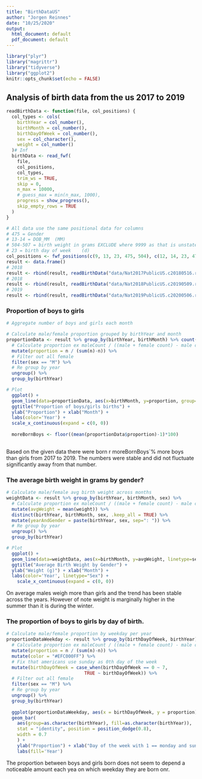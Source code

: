 ```yaml
---
title: "BirthDataUS"
author: "Jorgen Reinnes"
date: "10/25/2020"
output:
  html_document: default
  pdf_document: default
---
```


```r
library("plyr")
library("magrittr")
library("tidyverse")
library("ggplot2")
knitr::opts_chunk$set(echo = FALSE)
```

## Analysis of birth data from the us 2017 to 2019

```r
readBirthData <- function(file, col_positions) {
  col_types <- cols(
    birthYear = col_number(),
    birthMonth = col_number(),
    birthDayOfWeek = col_number(),
    sex = col_character(),
    weight = col_number()
  )# Inf
  birthData <- read_fwf(
    file,
    col_positions,
    col_types,
    trim_ws = TRUE,
    skip = 0,
    n_max = 10000,
    # guess_max = min(n_max, 1000),
    progress = show_progress(),
    skip_empty_rows = TRUE
  )
}

# All data use the same positional data for columns
# 475 = Gender
# 13-14 = DOB_MM  (MM)
# 504-507 = birth weight in grams EXCLUDE where 9999 as that is unstated weight!
# 23 = birth day of week    (d)
col_positions <- fwf_positions(c(9, 13, 23, 475, 504), c(12, 14, 23, 475, 507), c("birthYear", "birthMonth", "birthDayOfWeek", "sex", "weight"))
result <- data.frame()
# 2018
result <- rbind(result, readBirthData("data/Nat2017PublicUS.c20180516.r20180808.txt", col_positions))
# 2018
result <- rbind(result, readBirthData("data/Nat2018PublicUS.c20190509.r20190717.txt", col_positions))
# 2019
result <- rbind(result, readBirthData("data/Nat2019PublicUS.c20200506.r20200915.txt", col_positions))
```

### Proportion of boys to girls

```r

# Aggregate number of boys and girls each month

# Calculate male/female proportion grouped by birthYear and month
proportionData <- result %>% group_by(birthYear, birthMonth) %>% count(sex) %>%
  # Calculate proportion ex maleCount / ((male + female count) - male count)
  mutate(proportion = n / (sum(n)-n)) %>%
  # Filter out all female
  filter(sex == "M") %>%
  # Re group by year
  ungroup() %>%
  group_by(birthYear)

# Plot 
  ggplot() +
  geom_line(data=proportionData, aes(x=birthMonth, y=proportion, group=birthYear, col=as.character(birthYear))) +
  ggtitle("Proportion of boys/girls births") +
  ylab("Proportion") + xlab("Month") +
  labs(color='Year') +
  scale_x_continuous(expand = c(0, 0))
  
  moreBornBoys <- floor((mean(proportionData$proportion)-1)*100)
  
```

Based on the given data there were born r moreBornBoys`% more boys than girls from 2017 to 2019. The numbers were stable and did not fluctuate significantly away from that number.





### The average birth weight in grams by gender?

```r
# Calculate male/female avg birth weight across months
weightData <- result %>% group_by(birthYear, birthMonth, sex) %>%
  # Calculate proportion ex maleCount / ((male + female count) - male count)
  mutate(avgWeight = mean(weight)) %>%
  distinct(birthYear, birthMonth, sex, .keep_all = TRUE) %>%
  mutate(yearAndGender = paste(birthYear, sex, sep=": ")) %>%
  # Re group by year
  ungroup() %>%
  group_by(birthYear)

# Plot 
  ggplot() +
  geom_line(data=weightData, aes(x=birthMonth, y=avgWeight, linetype=sex, group=yearAndGender, col=as.character(birthYear))) +
  ggtitle("Average Birth Weight by Gender") +
  ylab("Weight (g)") + xlab("Month") +
  labs(color='Year', linetype="Sex") + 
    scale_x_continuous(expand = c(0, 0))

```

On average males weigh more than girls and the trend has been stable across the years. However of note weight is marginally higher in the summer than it is during the winter.



### The proportion of boys to girls by day of birth.


```r
# Calculate male/female proportion by weekday per year
proportionDataWeekday <- result %>% group_by(birthDayOfWeek, birthYear) %>% count(sex) %>%
  # Calculate proportion ex maleCount / ((male + female count) - male count)
  mutate(proportion = n / (sum(n)-n)) %>%
  mutate(color = "#EFC000FF") %>%
  # Fix that americans use sunday as 0th day of the week
  mutate(birthDayOfWeek = case_when(birthDayOfWeek == 0 ~ 7, 
                             TRUE ~ birthDayOfWeek)) %>%
  # Filter out all female
  filter(sex == "M") %>%
  # Re group by year
  ungroup() %>%
  group_by(birthYear)
  
  ggplot(proportionDataWeekday, aes(x = birthDayOfWeek, y = proportion)) +
  geom_bar(
    aes(group=as.character(birthYear), fill=as.character(birthYear)),
    stat = "identity", position = position_dodge(0.8),
    width = 0.7
    ) +
    ylab("Proportion") + xlab("Day of the week with 1 == monday and sunday == 7") +
    labs(fill='Year')
```


The proportion between boys and girls born does not seem to depend a noticeable amount each yea on which weekday they are born onr. 















